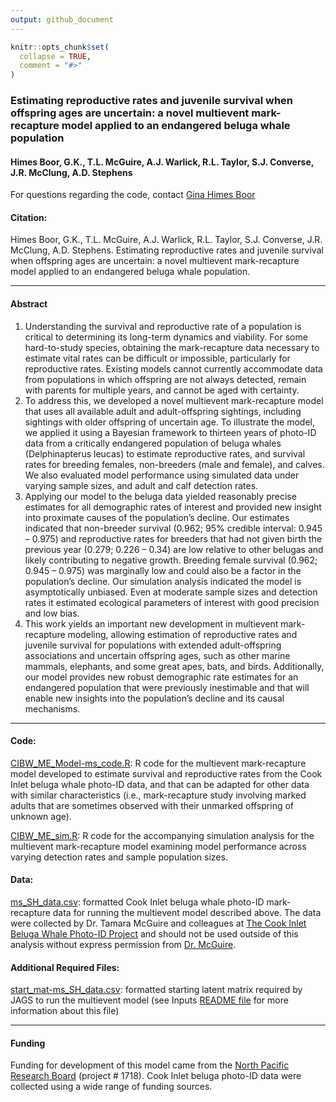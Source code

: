 ```yaml
---
output: github_document
---
```


<!-- README.md is generated from README.Rmd. Please edit that file -->

```r
knitr::opts_chunk$set(
  collapse = TRUE,
  comment = "#>"
)
```

### Estimating reproductive rates and juvenile survival when offspring ages are uncertain: a novel multievent mark-recapture model applied to an endangered beluga whale population

#### Himes Boor, G.K., T.L. McGuire, A.J. Warlick, R.L. Taylor, S.J. Converse, J.R. McClung, A.D. Stephens

For questions regarding the code, contact [Gina Himes Boor](mailto:gkhimesboor@montana.edu)  

#### Citation:
Himes Boor, G.K., T.L. McGuire, A.J. Warlick, R.L. Taylor, S.J. Converse, J.R. McClung, A.D. Stephens. Estimating reproductive rates and juvenile survival when offspring ages are uncertain: a novel multievent mark-recapture model applied to an endangered beluga whale population.

***
#### Abstract
1.	Understanding the survival and reproductive rate of a population is critical to determining its long-term dynamics and viability. For some hard-to-study species, obtaining the mark-recapture data necessary to estimate vital rates can be difficult or impossible, particularly for reproductive rates. Existing models cannot currently accommodate data from populations in which offspring are not always detected, remain with parents for multiple years, and cannot be aged with certainty.
2.	To address this, we developed a novel multievent mark-recapture model that uses all available adult and adult-offspring sightings, including sightings with older offspring of uncertain age. To illustrate the model, we applied it using a Bayesian framework to thirteen years of photo-ID data from a critically endangered population of beluga whales (Delphinapterus leucas) to estimate reproductive rates, and survival rates for breeding females, non-breeders (male and female), and calves. We also evaluated model performance using simulated data under varying sample sizes, and adult and calf detection rates.
3.	Applying our model to the beluga data yielded reasonably precise estimates for all demographic rates of interest and provided new insight into proximate causes of the population’s decline. Our estimates indicated that non-breeder survival (0.962; 95% credible interval: 0.945 – 0.975) and reproductive rates for breeders that had not given birth the previous year (0.279; 0.226 – 0.34) are low relative to other belugas and likely contributing to negative growth. Breeding female survival (0.962; 0.945 – 0.975) was marginally low and could also be a factor in the population’s decline. Our simulation analysis indicated the model is asymptotically unbiased. Even at moderate sample sizes and detection rates it estimated ecological parameters of interest with good precision and low bias.
4.	This work yields an important new development in multievent mark-recapture modeling, allowing estimation of reproductive rates and juvenile survival for populations with extended adult-offspring associations and uncertain offspring ages, such as other marine mammals, elephants, and some great apes, bats, and birds. Additionally, our model provides new robust demographic rate estimates for an endangered population that were previously inestimable and that will enable new insights into the population’s decline and its causal mechanisms.



***
#### Code:
[CIBW_ME_Model-ms_code.R](scripts/CIBW_ME_Model-ms_code.R):  R code for the multievent mark-recapture model developed to estimate survival and reproductive rates from the Cook Inlet beluga whale photo-ID data, and that can be adapted for other data with similar characteristics (i.e., mark-recapture study involving marked adults that are sometimes observed with their unmarked offspring of unknown age).

[CIBW_ME_sim.R](scripts/CIBW_ME_sim.R):  R code for the accompanying simulation analysis for the multievent mark-recapture model examining model performance across varying detection rates and sample population sizes.

#### Data:
[ms_SH_data.csv](https://github.com/gkhimesboor/ME_Repro-HimesBoor_etal/blob/4467a92348c9e42e78432b36def0d4067a6d9639/inputs/ms_SH_data.csv):  formatted Cook Inlet beluga whale photo-ID mark-recapture data for running the multievent model described above. The data were collected by Dr. Tamara McGuire and colleagues at [The Cook Inlet Beluga Whale Photo-ID Project](https://www.cookinletbelugas.com/) and should not be used outside of this analysis without express permission from [Dr. McGuire](mailto:tamaracookinletbeluga@gmail.com).

#### Additional Required Files:
[start_mat-ms_SH_data.csv](https://github.com/gkhimesboor/ME_Repro-HimesBoor_etal/blob/4467a92348c9e42e78432b36def0d4067a6d9639/inputs/start_mat-ms_SH_data.csv): formatted starting latent matrix required by JAGS to run the multievent model (see Inputs [README file](https://github.com/gkhimesboor/ME_Repro-HimesBoor_etal/blob/4467a92348c9e42e78432b36def0d4067a6d9639/inputs/README.md) for more information about this file)


***
#### Funding
Funding for development of this model came from the [North Pacific Research Board](https://www.nprb.org/) (project # 1718). Cook Inlet beluga photo-ID data were collected using a wide range of funding sources.